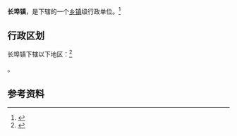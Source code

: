 {{中国乡级行政区|36/01/23/104/000}}

'''长埠镇'''，是{{PRC admin/fullname|36/01/23/104/000|3}}下辖的一个[[乡镇|乡镇]]级行政单位。<ref>{{PRC admin/ref sgc|{{PRC admin/parent|36/01/23/104/000}}}}</ref>

== 行政区划 ==

长埠镇下辖以下地区：<ref>{{PRC admin/ref sgc|36/01/23/104/000}}</ref>

{{PRC admin/children|36/01/23/104/000}}。

== 参考资料 ==

{{reflist}}

{{行政区划小作品}}
{{PRC admin/navcat|36/01/23/104/000}}